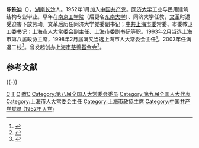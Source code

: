 '''陈铁迪'''（{{bd|1935年|12月||catIdx=C陈}}），[[湖南|湖南]][[长沙|长沙]]人。1952年1月加入[[中国共产党|中国共产党]]。[[同济大学|同济大学]]工业与民用建筑结构专业毕业。早年在[[东南大学|南京工学院]]（后更名[[东南大学|东南大学]]）、同济大学任教，[[文革|文革]]时遭受迫害下放劳动。文革后历任同济大学党委副书记；[[中共上海市委|中共上海市委]]常委、市委教卫工委书记；[[上海市人大常委会|上海市人大常委会]]副主任、上海市委副书记等职。1993年2月当选上海市第八届政协主席，1998年2月届满又当选上海市人大常委会主任<ref>{{cite web|accessdate=2012-02-22|url=http://www.cctv.com/specials/2002two_meeting/20020302/105.html|title=上海市人大常委会主任 陈铁迪|publisher=[[中国中央电视台|CCTV]]|archive-date=2010-06-05|archive-url=https://web.archive.org/web/20100605043000/http://www.cctv.com/specials/2002two_meeting/20020302/105.html|dead-url=no}}</ref>。2003年任满退二线<ref>{{cite web|accessdate=2012-02-22|url=http://news.eastday.com/epublish/gb/paper239/1/class023900001/hwz888618.htm|title=龚学平当选上海市人大常委会主任 韩正当选上海市市长|publisher=[[东方网|东方网]]|archive-date=2016-03-04|archive-url=https://web.archive.org/web/20160304204657/http://news.eastday.com/epublish/gb/paper239/1/class023900001/hwz888618.htm|dead-url=no}}</ref>。曾发起创办[[上海市慈善基金会|上海市慈善基金会]]<ref>{{cite web|accessdate=2012-02-22|url=http://chinese.people.com.cn/GB/9330808.html|title=陈铁迪：一位政要的“义工”生涯|publisher=[[人民网|人民网]]|archive-date=2012-02-14|archive-url=https://web.archive.org/web/20120214141453/http://chinese.people.com.cn/GB/9330808.html|dead-url=no}}</ref>。

==参考文献==
{{reflist|2}}

{{-}}
{{start box}}
{{s-off}}
{{s-before|[[叶公琦|叶公琦]]}}
{{s-title|[[上海市人民代表大会常务委员会|上海市人民代表大会常务委员会]]主任|1998年2月—2003年2月}}
{{s-after|[[龚学平|龚学平]]}}
{{s-before|[[谢希德|谢希德]]}}
{{s-title|[[中国人民政治协商会议上海市委员会|中国人民政治协商会议上海市委员会]]主席|1993年2月—1998年2月}}
{{s-after|[[王力平|王力平]]}}
{{end box}}
{{中华人民共和国上海市正职领导人|nocat}}
{{中国人物小作品}}
[[Category:长沙人|C]]
[[Category:陈姓|T]]
[[Category:同济大学校友|C]]
[[Category:东南大学教师|教C]]
[[Category:第八届全国人大常委会委员|Category:第八届全国人大常委会委员]]
[[Category:第九届全国人大代表|Category:第九届全国人大代表]]
[[Category:上海市人大常委会主任|Category:上海市人大常委会主任]]
[[Category:上海市政協主席|Category:上海市政協主席]]
[[Category:中国共产党党员_(1952年入党)|Category:中国共产党党员 (1952年入党)]]